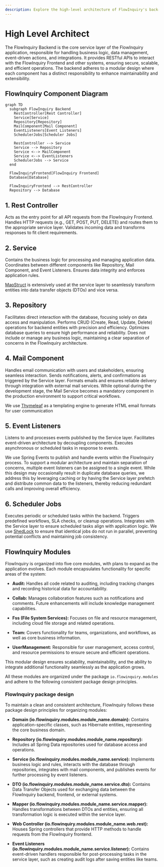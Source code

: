 ```yaml
---
description: Explore the high-level architecture of FlowInquiry's back-end, built with Spring Boot, PostgreSQL, and other components. Learn about its modular design, APIs, and scalability.
---
```


# High Level Architect

The FlowInquiry Backend is the core service layer of the FlowInquiry application, responsible for handling business logic, data management, event-driven actions, and integrations. It provides RESTful APIs to interact with the FlowInquiry Frontend and other systems, ensuring secure, scalable, and efficient operations. The backend adheres to a modular design where each component has a distinct responsibility to enhance maintainability and extensibility.

## FlowInquiry Component Diagram

```mermaid
graph TD
  subgraph FlowInquiry Backend
    RestController[Rest Controller]
    Service[Service]
    Repository[Repository]
    MailComponent[Mail Component]
    EventListeners[Event Listeners]
    SchedulerJobs[Scheduler Jobs]

    RestController --> Service
    Service --> Repository
    Service <--> MailComponent
    Service <--> EventListeners
    SchedulerJobs --> Service
  end

  FlowInquiryFrontend[FlowInquiry Frontend]
  Database[Database]

  FlowInquiryFrontend --> RestController
  Repository --> Database
```

## 1. Rest Controller

Acts as the entry point for all API requests from the FlowInquiry Frontend.
Handles HTTP requests (e.g., GET, POST, PUT, DELETE) and routes them to the appropriate service layer.
Validates incoming data and transforms responses to fit client requirements.

## 2. Service

Contains the business logic for processing and managing application data.
Coordinates between different components like Repository, Mail Component, and Event Listeners.
Ensures data integrity and enforces application rules.

[MapStruct](https://mapstruct.org/) is extensively used at the service layer to seamlessly transform entities into data transfer objects (DTOs) and vice versa.

## 3. Repository

Facilitates direct interaction with the database, focusing solely on data access and manipulation.
Performs CRUD (Create, Read, Update, Delete) operations for backend entities with precision and efficiency.
Optimizes database queries to ensure high performance and reliability.
Does not include or manage any business logic, maintaining a clear separation of concerns in the FlowInquiry architecture.

## 4. Mail Component

Handles email communication with users and stakeholders, ensuring seamless interaction.
Sends notifications, alerts, and confirmations as triggered by the Service layer.
Formats emails and ensures reliable delivery through integration with external mail services.
While optional during the development stage, the Mail Service becomes a mandatory component in the production environment to support critical workflows.

We use [Thymeleaf](https://www.thymeleaf.org/) as a templating engine to generate HTML email formats for user communication

## 5. Event Listeners

Listens to and processes events published by the Service layer.
Facilitates event-driven architecture by decoupling components.
Executes asynchronous or scheduled tasks in response to events.

We use Spring Events to publish and handle events within the FlowInquiry process. To support a modular architecture and maintain separation of concerns, multiple event listeners can be assigned to a single event. While this design may occasionally result in duplicate database queries, we address this by leveraging caching or by having the Service layer prefetch and distribute common data to the listeners, thereby reducing redundant calls and improving overall efficiency.

## 6. Scheduler Jobs

Executes periodic or scheduled tasks within the backend.
Triggers predefined workflows, SLA checks, or cleanup operations.
Integrates with the Service layer to ensure scheduled tasks align with application logic.
We use [ShedLock](https://github.com/lukas-krecan/ShedLock) to ensure that identical jobs do not run in parallel, preventing potential conflicts and maintaining job consistency.

## FlowInquiry Modules

FlowInquiry is organized into five core modules, with plans to expand as the application evolves. Each module encapsulates functionality for specific areas of the system:

- **Audit:**
  Handles all code related to auditing, including tracking changes and recording historical data for accountability.

- **Collab:**
  Manages collaboration features such as notifications and comments. Future enhancements will include knowledge management capabilities.

- **Fss (File System Services):**
  Focuses on file and resource management, including cloud file storage and related operations.

- **Team:**
  Covers functionality for teams, organizations, and workflows, as well as core business information.

- **UserManagement:**
  Responsible for user management, access control, and resource permissions to ensure secure and efficient operations.

This modular design ensures scalability, maintainability, and the ability to integrate additional functionality seamlessly as the application grows.

All these modules are organized under the package `io.flowinquiry.modules` and adhere to the following consistent package design principles.

### FlowInquiry package design

To maintain a clean and consistent architecture, FlowInquiry follows these package design principles for organizing modules:

- **Domain (io.flowinquiry.modules.module_name.domain):**
  Contains application-specific classes, such as Hibernate entities, representing the core business domain.

- **Repository (io.flowinquiry.modules.module_name.repository):**
  Includes all Spring Data repositories used for database access and operations.

- **Service (io.flowinquiry.modules.module_name.service):**
  Implements business logic and rules, interacts with the database through repositories, integrates with mail components, and publishes events for further processing by event listeners.

- **DTO (io.flowinquiry.modules.module_name.service.dto):**
  Contains Data Transfer Objects used for exchanging data between the FlowInquiry backend, frontend, or external systems.

- **Mapper (io.flowinquiry.modules.module_name.service.mapper):**
  Handles transformations between DTOs and entities, ensuring all transformation logic is executed within the service layer.

- **Web Controller (io.flowinquiry.modules.module_name.web.rest):**
  Houses Spring controllers that provide HTTP methods to handle requests from the FlowInquiry frontend.

- **Event Listeners (io.flowinquiry.modules.module_name.service.listener):**
  Contains event-driven handlers responsible for post-processing tasks in the service layer, such as creating audit logs after saving entities like teams.
